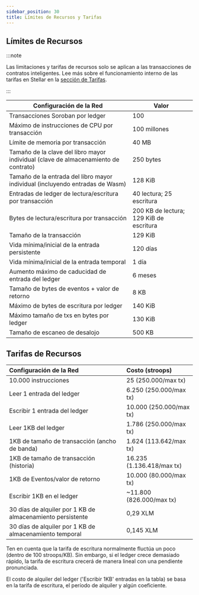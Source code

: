 ```yaml
---
sidebar_position: 30
title: Límites de Recursos y Tarifas
---
```


## Límites de Recursos

:::note

Las limitaciones y tarifas de recursos solo se aplican a las transacciones de contratos inteligentes. Lee más sobre el funcionamiento interno de las tarifas en Stellar en la [sección de Tarifas](../learn/fundamentals/fees-resource-limits-metering.mdx).

:::

| Configuración de la Red                                                             | Valor                                   |
| ----------------------------------------------------------------------------------- | --------------------------------------- |
| Transacciones Soroban por ledger                                                    | 100                                     |
| Máximo de instrucciones de CPU por transacción                                      | 100 millones                            |
| Límite de memoria por transacción                                                   | 40 MB                                   |
| Tamaño de la clave del libro mayor individual (clave de almacenamiento de contrato) | 250 bytes                               |
| Tamaño de la entrada del libro mayor individual (incluyendo entradas de Wasm)       | 128 KiB                                 |
| Entradas de ledger de lectura/escritura por transacción                             | 40 lectura; 25 escritura                |
| Bytes de lectura/escritura por transacción                                          | 200 KB de lectura; 129 KiB de escritura |
| Tamaño de la transacción                                                            | 129 KiB                                 |
| Vida mínima/inicial de la entrada persistente                                       | 120 días                                |
| Vida mínima/inicial de la entrada temporal                                          | 1 día                                   |
| Aumento máximo de caducidad de entrada del ledger                                   | 6 meses                                 |
| Tamaño de bytes de eventos + valor de retorno                                       | 8 KB                                    |
| Máximo de bytes de escritura por ledger                                             | 140 KiB                                 |
| Máximo tamaño de txs en bytes por ledger                                            | 130 KiB                                 |
| Tamaño de escaneo de desalojo                                                       | 500 KB                                  |

## Tarifas de Recursos

| Configuración de la Red                                    | Costo (stroops)            |
| :--------------------------------------------------------- | :------------------------- |
| 10.000 instrucciones                                       | 25 (250.000/max tx)        |
| Leer 1 entrada del ledger                                  | 6.250 (250.000/max tx)     |
| Escribir 1 entrada del ledger                              | 10.000 (250.000/max tx)    |
| Leer 1KB del ledger                                        | 1.786 (250.000/max tx)     |
| 1KB de tamaño de transacción (ancho de banda)              | 1.624 (113.642/max tx)     |
| 1KB de tamaño de transacción (historia)                    | 16.235 (1.136.418/max tx)  |
| 1KB de Eventos/valor de retorno                            | 10.000 (80.000/max tx)     |
| Escribir 1KB en el ledger                                  | ~11.800 (826.000/max tx)   |
| 30 días de alquiler por 1 KB de almacenamiento persistente | 0,29 XLM                   |
| 30 días de alquiler por 1 KB de almacenamiento temporal    | 0,145 XLM                  |

Ten en cuenta que la tarifa de escritura normalmente fluctúa un poco (dentro de 100 stroops/KB). Sin embargo, si el ledger crece demasiado rápido, la tarifa de escritura crecerá de manera lineal con una pendiente pronunciada.

El costo de alquiler del ledger ('Escribir 1KB' entradas en la tabla) se basa en la tarifa de escritura, el período de alquiler y algún coeficiente.
